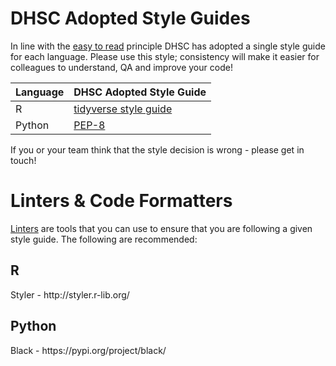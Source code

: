 # DHSC Adopted Style Guides {#style_guides}
In line with the [easy to read](#easy_to_read) principle DHSC has adopted a single style guide for each language.
Please use this style; consistency will make it easier for colleagues to understand, QA and improve your code!

| Language 	| DHSC Adopted Style Guide 	|
|----------	|--------------------------	|
| R        	| [tidyverse style guide](https://style.tidyverse.org/)|
| Python   	| [PEP-8](https://www.python.org/dev/peps/pep-0008/) |

If you or your team think that the style decision is wrong - please get in touch!

# Linters & Code Formatters
[Linters](https://en.wikipedia.org/wiki/Lint_%28software%29) are tools that you can use to ensure that you are following a given style guide. The following are recommended:

## R
Styler - http://styler.r-lib.org/


## Python
Black - https://pypi.org/project/black/
